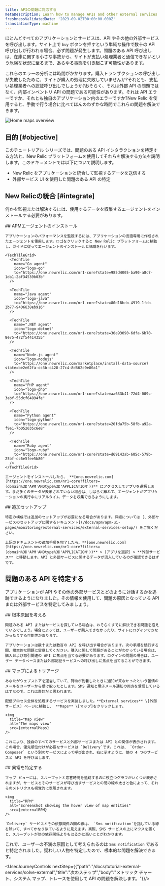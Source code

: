 ```yaml
---
title: APIの問題に対応する
metaDescription: Learn how to manage APIs and other external services
freshnessValidatedDate: '2023-09-02T00:00:00.000Z'
translationType: machine
---
```





ほとんどすべてのアプリケーションとサービスは、API やその他の外部サービスを呼び出します。サイト上で `buy` ボタンを押すという単純な操作で数十の API 呼び出しが行われる場合、必ず問題が発生します。問題のある API 呼び出しは、在庫に関する小さな事故から、サイトが支払い処理業者と通信できないという危険な状況に至るまで、あらゆる事態を引き起こす可能性があります。

これらのエラーの分析には時間がかかります。購入トランザクションの呼び出しが失敗したために、サイトが購入の処理に失敗していませんか?それとも、支払い処理業者への認証呼び出しでしょうか?おそらく、それは外部 API の問題ではなく、内部インベントリ API の問題である可能性があります。それは API エラーですか、それとも独自のアプリケーション内のエラーですか?New Relic を使用すると、手動で行う場合に比べてほんのわずかな時間でこれらの問題を解決できます。

<img
  title="Maps overview"
  alt="Home maps overview"
  src={externalOverview}
/>

## 目的 [#objective]

このチュートリアル シリーズでは、問題のある API インタラクションを特定する方法と、New Relic プラットフォームを使用してそれらを解決する方法を説明します。このドキュメントでは以下について説明します。

* New Relic をアプリケーションと統合して監視するデータを送信する
* 外部サービス UI を使用した問題のある API の特定

## New Relicの統合 [#integrate]

何かを監視または解決するには、使用するデータを収集するエージェントをインストールする必要があります。

<Steps>
  <Step>
    ## APMエージェントのインストール

    アプリケーションのパフォーマンスを監視するには、アプリケーションの言語専用に作成されたエージェントを使用します。ロゴをクリックすると New Relic プラットフォームに移動し、ガイドに従ってエージェントのインストールと構成を行います。

    <TechTileGrid>
      <TechTile
        name="Go agent"
        icon="logo-go"
        to="https://one.newrelic.com/nr1-core?state=985d4005-ba90-a8c7-1da1-2af34539b03b"
      />

      <TechTile
        name="Java agent"
        icon="logo-java"
        to="https://one.newrelic.com/nr1-core?state=80d18bcb-4919-1fcb-2b77-9406838eb916"
      />

      <TechTile
        name=".NET agent"
        icon="logo-dotnet"
        to="https://one.newrelic.com/nr1-core?state=30e93090-6dfa-6b70-8e75-472f54414355"
      />

      <TechTile
        name="Node.js agent"
        icon="logo-nodejs"
        to="https://one.newrelic.com/marketplace/install-data-source?state=be2e62fa-cc3b-c428-27c4-8d662c9e80a1"
      />

      <TechTile
        name="PHP agent"
        icon="logo-php"
        to="https://one.newrelic.com/nr1-core?state=aa633b41-72d4-009c-3abf-55dcf64894fe"
      />

      <TechTile
        name="Python agent"
        icon="logo-python"
        to="https://one.newrelic.com/nr1-core?state=20fda75b-58fb-a92a-f9e1-7b052035c6e8"
      />

      <TechTile
        name="Ruby agent"
        icon="logo-ruby"
        to="https://one.newrelic.com/nr1-core?state=d69143ab-605c-579b-25bf-cc6e5fee5b80"
      />
    </TechTileGrid>

    エージェントをインストールしたら、 **[one.newrelic.com](https://one.newrelic.com/nr1-core?filters=(domain%3D'APM'ANDtype%3D'APPLICATION'))** にアクセスしてアプリを選択します。まだ多くのデータが表示されていない場合は、しばらく離れて、エージェントがアプリケーションの実行中にリアルタイム データを収集できるようにします。
  </Step>

  <Step>
    ## 追加セットアップ

    特定の構成では追加のセットアップが必要になる場合があります。詳細については [、外部サービスのセットアップに関するドキュメント](/docs/apm/apm-ui-pages/monitoring/external-services/external-services-setup/) をご覧ください。

    上記のドキュメントの追加手順を完了したら、**[one.newrelic.com](https://one.newrelic.com/nr1-core?filters=(domain%3D'APM'ANDtype%3D'APPLICATION'))** > (アプリを選択) > **外部サービス** に移動します。API と外部サービスに関するデータが流入しているのが確認できるはずです。
  </Step>
</Steps>

## 問題のある API を特定する

アプリケーションが API やその他の外部サービスとどのように対話するかを追跡できるようになりました。その情報を使用して、問題の原因となっている API または外部サービスを特定してみましょう。

<Steps>
  <Step>
    ## 根本原因を考える

    問題のある API またはサービスを探している場合は、おそらくすでに解決できる問題を抱えているでしょう。場合によっては、ユーザーが購入できなかったり、サイトにログインできなかったりする可能性があります。

    アプリケーションは数十または数百の API を呼び出す場合があります。次の手順を続行する間、根本的な問題に留意してください。購入に関して問題があることがわかっている場合は、購入および取引関連の API に焦点を当てる必要があります。ログインの問題の場合は、ユーザー データベースまたは外部認証サービスへの呼び出しに焦点を当てることができます。
  </Step>

  <Step>
    ## マップによるトリアージ

    あなたがウェブストアを運営していて、荷物が到着したときに通知が来なかったという苦情のメールをユーザーから受け取ったとします。SMS 通知と電子メール通知の両方を受信しているはずなので、これは奇妙だと思われます。

    配信プロセス全体を処理するサービスを実装しました。**External services** \[外部サービス] ページに移動し、 **Maps** \[マップ]をクリックします。

    <img
      title="Map view"
      alt="The maps view"
      src={externalMaps}
    />

    これにより、独自のすべてのサービスと外部サービスまたは API との関係が表示されます。この場合、優先順位付けが必要なサービスは `Delivery`です。これは、 `Order-Composer` という別のサービスによって呼び出され、右に示すように、他の 4 つのサービスと API を呼び出します。
  </Step>

  <Step>
    ## 異常を特定する

    マップ ビューには、スループットと応答時間を追跡するのに役立つグラフがいくつか表示されますが、サービスとそのサービスが呼び出すサービスとの間の線の太さと色によって、それらのメトリクスも視覚的に表現されます。

    <img
      title="RPM"
      alt="Screenshot showing the hover view of map entities"
      src={externalRPM}
    />

    `Delivery` サービスとその依存関係の間の線は、 `Sms notification`を指している線を除いて、すべてかなり似ているように見えます。実際、SMS サービスの上にマウスを置くと、スループットが他の依存関係よりもはるかに高いことがわかります。
  </Step>
</Steps>

これで、ユーザーの不満の原因として考えられるのは `Sms notification` であると特定されました。疑わしい人物を特定したので、根本的な問題を解決できます。

<UserJourneyControls nextStep={{"path":"/docs/tutorial-external-services/solve-external","title":"次のステップ","body":"メトリック チャート、システム マップ、トレースを使用して API の問題を解決します。"}}/>